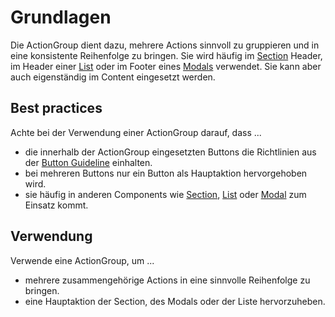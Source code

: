 # Grundlagen

Die ActionGroup dient dazu, mehrere Actions sinnvoll zu gruppieren und in eine
konsistente Reihenfolge zu bringen. Sie wird häufig im
[Section](https://mittwald.github.io/flow/03-components/structure/section/overview)
Header, im Header einer
[List](https://mittwald.github.io/flow/03-components/structure/list/overview) oder im
Footer eines
[Modals](https://mittwald.github.io/flow/03-components/overlays/modal/overview)
verwendet. Sie kann aber auch eigenständig im Content eingesetzt werden.

## Best practices

Achte bei der Verwendung einer ActionGroup darauf, dass ...

- die innerhalb der ActionGroup eingesetzten Buttons die Richtlinien aus der
  [Button Guideline](https://mittwald.github.io/flow/03-components/actions/button/overview)
  einhalten.
- bei mehreren Buttons nur ein Button als Hauptaktion hervorgehoben wird.
- sie häufig in anderen Components wie
  [Section](https://mittwald.github.io/flow/03-components/structure/section/overview),
  [List](https://mittwald.github.io/flow/03-components/structure/list/overview) oder
  [Modal](https://mittwald.github.io/flow/03-components/overlays/modal/overview) zum
  Einsatz kommt.

## Verwendung

Verwende eine ActionGroup, um ...

- mehrere zusammengehörige Actions in eine sinnvolle Reihenfolge zu bringen.
- eine Hauptaktion der Section, des Modals oder der Liste hervorzuheben.
